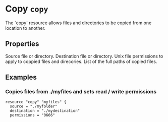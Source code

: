 
# Copy `copy`

<Intro>
The `copy` resource allows files and directories to be copied
from one location to another.
</Intro>

## Properties

<Properties>
  <Property name="source" type="string" required="true" value=""> 
    Source file or directory.
  </Property>
  <Property name="destination" type="string" required="true" value=""> 
    Destination file or directory.
  </Property>
  <Property name="permissions" type="string" required="false" value="0777"> 
    Unix file permissions to apply to coppied files and direcories.
  </Property>
  <Property name="copied_files" type="[]string" required="optional" value="" readonly> 
    List of the full paths of copied files.
  </Property>
</Properties>

<MetaProperties/>

## Examples

### Copies files from ./myfiles and sets read / write permissions

```hcl
resource "copy" "myfiles" {
  source = "./myfolder"
  destination = "./mydestination"
  permissions = "0666"
```
